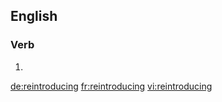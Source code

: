 ==English==

===Verb===
{{head|en|present participle}}

# {{present participle of|reintroduce|lang=en|nocat=1}}

[[de:reintroducing]]
[[fr:reintroducing]]
[[vi:reintroducing]]